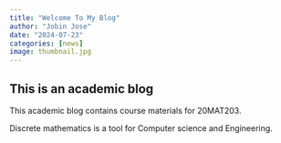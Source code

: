 ```yaml
---
title: "Welcome To My Blog"
author: "Jobin Jose"
date: "2024-07-23"
categories: [news]
image: thumbnail.jpg
---
```


## This is an academic blog

This academic blog contains course materials for 20MAT203.

::: {.callout-tip}
Discrete mathematics is a tool for Computer science and Engineering.
:::

